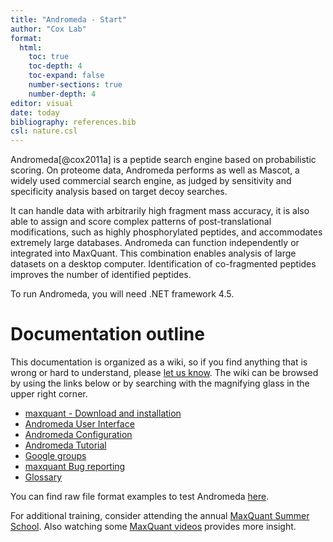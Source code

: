 ```yaml
---
title: "Andromeda - Start"
author: "Cox Lab"
format: 
  html:
    toc: true
    toc-depth: 4
    toc-expand: false
    number-sections: true
    number-depth: 4
editor: visual
date: today
bibliography: references.bib
csl: nature.csl
---
```


Andromeda[@cox2011a] is a peptide search engine based on probabilistic scoring.
On proteome data, Andromeda performs as well as Mascot, a widely used commercial search engine, as judged by sensitivity and specificity analysis based on target decoy searches.

It can handle data with arbitrarily high fragment mass accuracy, it is also able to assign and score complex patterns of post-translational modifications, such as highly phosphorylated peptides, and accommodates extremely large databases.
Andromeda can function independently or integrated into MaxQuant.
This combination enables analysis of large datasets on a desktop computer.
Identification of co-fragmented peptides improves the number of identified peptides.

To run Andromeda, you will need .NET framework 4.5.

# Documentation outline

This documentation is organized as a wiki, so if you find anything that is wrong or hard to understand, please [let us know](contact.html).
The wiki can be browsed by using the links below or by searching with the magnifying glass in the upper right corner.

-   [maxquant - Download and installation](maxquant_instructions.html)
-   [Andromeda User Interface](andromeda_user-interface.html)
-   [Andromeda Configuration](andromeda_configurations.html)
-   [Andromeda Tutorial](andromeda_tutorial.html)
-   [Google groups](https://groups.google.com/g/maxquant-list?pli=1)
-   [maxquant Bug reporting](https://github.com/cox-labs/CoxLab_Bug_Reporting)
-   [Glossary](Glossary.html)

You can find raw file format examples to test Andromeda [here](http://andromeda-search.org/AndromedaExample.zip).

For additional training, consider attending the annual [MaxQuant Summer School](https://maxquant.org/summer_school/).
Also watching some [MaxQuant videos](http://www.youtube.com/channel/UCKYzYTm1cnmc0CFAMhxDO8w) provides more insight.
